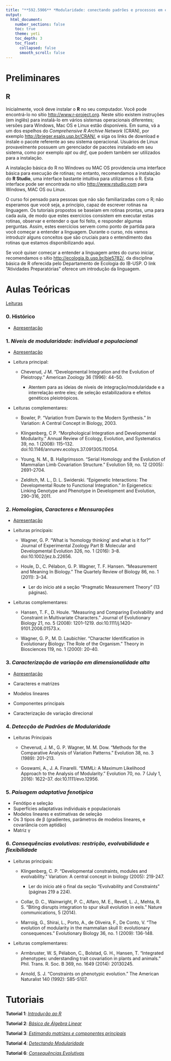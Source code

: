 ```yaml
---
title: "**592.5906** *Modularidade: conectando padrões e processos em evolução multivariada*"
output:
  html_document:
    number_sections: false
    toc: true
    theme: yeti
    toc_depth: 3
    toc_float: 
      collapsed: false
      smooth_scroll: false
---
```


# Preliminares

## R

Inicialmente, você deve instalar o **R** no seu computador. 
Você pode encontrá-lo no sítio <http://www.r-project.org>.
Neste sítio existem instruções (em inglês) para instalá-lo em vários sistemas operacionais diferentes; versões para Windows, Mac OS e Linux estão disponíveis.
Em suma, vá a um dos espelhos do *Comprehensive R Archive Network* (CRAN), por exemplo <http://brieger.esalq.usp.br/CRAN/>, e siga os links de download e instale o pacote referente ao seu sistema operacional.
Usuários de Linux provavelmente possuem um gerenciador de pacotes instalado em seu sistema, como por
exemplo *apt* ou *dnf*, que podem também ser utilizados para a instalação.

A instalação básica do R no Windows ou MAC OS providencia uma interface básica para execução de rotinas; no entanto, recomendamos a instalação do **R Studio**, uma interface bastante intuitiva para
utilizarmos o R. 
Esta interface pode ser encontrada no sítio <http://www.rstudio.com> para Windows, MAC OS ou Linux.

O curso foi pensado para pessoas que não são familiarizadas com o R; não esperamos que você seja, a princípio, capaz de escrever rotinas na linguagem. 
Os tutoriais propostos se baseiam em rotinas prontas, uma para cada aula, de modo que estes exercícios consistem em executar estas rotinas, observar e entender o que foi feito, e responder algumas perguntas. 
Assim, estes exercícios servem como ponto de partida para você começar a entender a linguagem. 
Durante o curso, nós vamos introduzir alguns conceitos que são cruciais para o entendimento das rotinas que estamos disponibilizando aqui.

Se você quiser começar a entender a linguagem antes do curso iniciar, recomendamos o sítio <http://ecologia.ib.usp.br/bie5782/>, da disciplina básica de R oferecida pelo Departamento de Ecologia do IB-USP. 
O link "Atividades Preparatórias" oferece um introdução da linguagem.

# Aulas Teóricas

[Leituras](leituras.zip)

### 0. Histórico

+ [Apresentação](Aulas/Historico.pptx)

### 1. *Níveis de modularidade: individual e populacional*

+ [Apresentação](Aulas/Niveis_modularidade.pptx)

+ Leitura principal: 

  * Cheverud, J M. “Developmental Integration and the Evolution of Pleiotropy.” American Zoology 36 (1996): 44–50.

    * Atentem para as ideias de níveis de integração/modularidade e a interrelação entre eles; de seleção estabilizadora e efeitos genéticos pleiotrópicos.

+ Leituras complementares: 
  
  * Bowler, P. “Variation from Darwin to the Modern Synthesis.” *In* Variation: A Central Concept in Biology, 2003. 
  
  * Klingenberg, C P. “Morphological Integration and Developmental Modularity.” Annual Review of Ecology, Evolution, and Systematics 39, no. 1 (2008): 115–132. doi:10.1146/annurev.ecolsys.37.091305.110054.

  * Young, N. M., B. Hallgrímsson. “Serial Homology and the Evolution of Mammalian Limb Covariation Structure.” Evolution 59, no. 12 (2005): 2691–2704.

  * Zelditch, M. L., D. L. Swiderski. “Epigenetic Interactions: The Developmental Route to Functional Integration.” *In* Epigenetics: Linking Genotype and Phenotype in Development and Evolution, 290–316, 2011.

### 2. *Homologias, Caracteres e Mensurações* 

+ [Apresentação](Aulas/02/index.html?presentme=false)

+ Leituras principais:

  * Wagner, G. P. “What is 'homology thinking' and what is it for?” Journal of Experimental Zoology Part B: Molecular and Developmental Evolution 326, no. 1 (2016): 3–8. doi:10.1002/jez.b.22656.

  * Houle, D., C. Pélabon, G. P. Wagner, T. F. Hansen. “Measurement and Meaning In Biology.” The Quartely Review of Biology 86, no. 1 (2011): 3–34.
    
	* Ler do início até a seção “Pragmatic Measurement Theory” (13 páginas).

+ Leituras complementares:
  
  * Hansen, T. F., D. Houle. “Measuring and Comparing Evolvability and Constraint in Multivariate Characters.” Journal of Evolutionary Biology 21, no. 5 (2008): 1201–1219. doi:10.1111/j.1420-9101.2008.01573.x.

  * Wagner, G. P., M. D. Laubichler. “Character Identification in Evolutionary Biology: The Role of the Organism.” Theory in Biosciences 119, no. 1 (2000): 20–40.

### 3. *Caracterização de variação em dimensionalidade alta*

+ [Apresentação](Aulas/Quantificando variação multivariada.pdf)

+ Caracteres e matrizes

+ Modelos lineares

+ Componentes principais

+ Caracterização de variação direcional

### 4. *Detecção de Padrões de Modularidade*

+ Leituras Principais

  * Cheverud, J. M., G. P. Wagner, M. M. Dow. “Methods for the Comparative Analysis of Variation Patterns.” Evolution 38, no. 3 (1989): 201–213.

  * Goswami, A., J. A. Finarelli. “EMMLi: A Maximum Likelihood Approach to the Analysis of Modularity.” Evolution 70, no. 7 (July 1, 2016): 1622–37. doi:10.1111/evo.12956.


### 5. *Paisagem adaptativa fenotípica*

+ Fenótipo e seleção
+ Superfícies adaptativas individuais e populacionais
+ Modelos lineares e estimativas de seleção
+ Os 3 tipos de &#x03B2; (gradientes, parâmetros de modelos lineares, e covariância com aptidão)
+ Matriz &#x03B3;

### 6. *Consequências evolutivas: restrição, evolvabilidade e flexibilidade*

+ Leituras principais:

  * Klingenberg, C. P. “Developmental constraints, modules and evolvability.” Variation: A central concept in biology (2005): 219-247.
    
	* Ler do início até o final da seção "Evolvability and Constraints" (páginas 219 a 224). 

  * Collar, D. C., Wainwright, P. C., Alfaro, M. E., Revell, L. J., Mehta, R. S. “Biting disrupts integration to spur skull evolution in eels.” Nature communications, 5 (2014). 

  * Marroig, G., Shirai, L., Porto, A., de Oliveira, F., De Conto, V. “The evolution of modularity in the mammalian skull II: evolutionary consequences.”  Evolutionary Biology 36, no. 1 (2009): 136-148.

+ Leituras complementares:
  * Armbruster, W. S, Pélabon, C., Bolstad, G. H., Hansen, T. “Integrated phenotypes: understanding trait covariation in plants and animals.” Phil. Trans. R. Soc. B 369, no. 1649 (2014): 20130245.

  * Arnold, S. J. “Constraints on phenotypic evolution.” The American Naturalist 140 (1992): S85-S107.

# Tutoriais

**Tutorial 1**: [*Introdução ao R*](Tutoriais/inicio.html)

**Tutorial 2**: [*Básico de Álgebra Linear*](Tutoriais/algelin.html)

**Tutorial 3**: [*Estimando matrizes e componentes principais*](Tutoriais/matrizes.html)

**Tutorial 4**: [*Detectando Modularidade*](Tutoriais/detectando_modularidade.html)

**Tutorial 6**: [*Consequências Evolutivas*](Tutoriais/consequencia_evolutivas.html)
